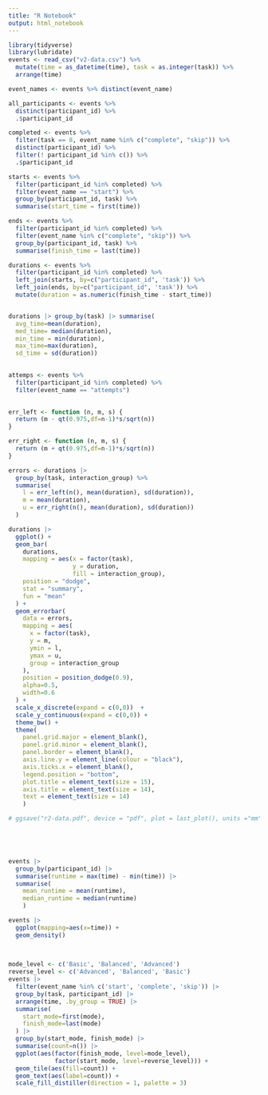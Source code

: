```yaml
---
title: "R Notebook"
output: html_notebook
---
```


```r

library(tidyverse)
library(lubridate)
events <- read_csv("v2-data.csv") %>%
  mutate(time = as_datetime(time), task = as.integer(task)) %>%
  arrange(time)
```

```r
event_names <- events %>% distinct(event_name)

all_participants <- events %>%
  distinct(participant_id) %>%
  .$participant_id

completed <- events %>%
  filter(task == 8, event_name %in% c("complete", "skip")) %>%
  distinct(participant_id) %>%
  filter(! participant_id %in% c()) %>% 
  .$participant_id

starts <- events %>%
  filter(participant_id %in% completed) %>%
  filter(event_name == "start") %>%
  group_by(participant_id, task) %>%
  summarise(start_time = first(time))

ends <- events %>% 
  filter(participant_id %in% completed) %>%
  filter(event_name %in% c("complete", "skip")) %>%
  group_by(participant_id, task) %>%
  summarise(finish_time = last(time))

durations <- events %>%
  filter(participant_id %in% completed) %>%
  left_join(starts, by=c("participant_id", 'task')) %>%
  left_join(ends, by=c("participant_id", 'task')) %>%
  mutate(duration = as.numeric(finish_time - start_time))


durations |> group_by(task) |> summarise(
  avg_time=mean(duration),
  med_time= median(duration),
  min_time = min(duration),
  max_time=max(duration),
  sd_time = sd(duration))
  

attemps <- events %>%
  filter(participant_id %in% completed) %>% 
  filter(event_name == "attempts")
  
```

```r

err_left <- function (n, m, s) {
  return (m - qt(0.975,df=n-1)*s/sqrt(n))
}

err_right <- function (n, m, s) {
  return (m + qt(0.975,df=n-1)*s/sqrt(n))
}

errors <- durations |>
  group_by(task, interaction_group) %>%
  summarise(
    l = err_left(n(), mean(duration), sd(duration)),
    m = mean(duration),
    u = err_right(n(), mean(duration), sd(duration))
  )

durations |>
  ggplot() +
  geom_bar(
    durations,
    mapping = aes(x = factor(task),
                  y = duration,
                  fill = interaction_group),
    position = "dodge",
    stat = "summary",
    fun = "mean"
  ) +
  geom_errorbar(
    data = errors,
    mapping = aes(
      x = factor(task),
      y = m,
      ymin = l,
      ymax = u,
      group = interaction_group
    ),
    position = position_dodge(0.9),
    alpha=0.5,
    width=0.6
  ) +
  scale_x_discrete(expand = c(0,0))  +
  scale_y_continuous(expand = c(0,0)) + 
  theme_bw() +
  theme(
    panel.grid.major = element_blank(), 
    panel.grid.minor = element_blank(), 
    panel.border = element_blank(),
    axis.line.y = element_line(colour = "black"),
    axis.ticks.x = element_blank(),
    legend.position = "bottom",
    plot.title = element_text(size = 15),
    axis.title = element_text(size = 14),
    text = element_text(size = 14)
    )

# ggsave("r2-data.pdf", device = "pdf", plot = last_plot(), units ="mm", width = 210)

  
```

```{}
```

```r

```

```r
events |> 
  group_by(participant_id) |>
  summarise(runtime = max(time) - min(time)) |>
  summarise(
    mean_runtime = mean(runtime),
    median_runtime = median(runtime)
    )
```

```r
events |>
  ggplot(mapping=aes(x=time)) +
  geom_density()
  
  
```

```r
mode_level <- c('Basic', 'Balanced', 'Advanced')
reverse_level <- c('Advanced', 'Balanced', 'Basic')
events |>
  filter(event_name %in% c('start', 'complete', 'skip')) |>
  group_by(task, participant_id) |>
  arrange(time, .by_group = TRUE) |>
  summarise(
    start_mode=first(mode),
    finish_mode=last(mode)
  ) |> 
  group_by(start_mode, finish_mode) |>
  summarise(count=n()) |>
  ggplot(aes(factor(finish_mode, level=mode_level),
             factor(start_mode, level=reverse_level))) +
  geom_tile(aes(fill=count)) +
  geom_text(aes(label=count)) +
  scale_fill_distiller(direction = 1, palette = 3)

  
```
